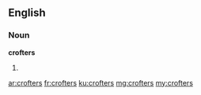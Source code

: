 ==English==

===Noun===
'''crofters'''

# {{plural of|crofter}}

[[ar:crofters]]
[[fr:crofters]]
[[ku:crofters]]
[[mg:crofters]]
[[my:crofters]]